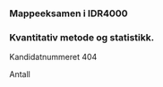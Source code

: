 ### 

### Mappeeksamen i IDR4000 

### Kvantitativ metode og statistikk.

Kandidatnummeret 404


Antall


